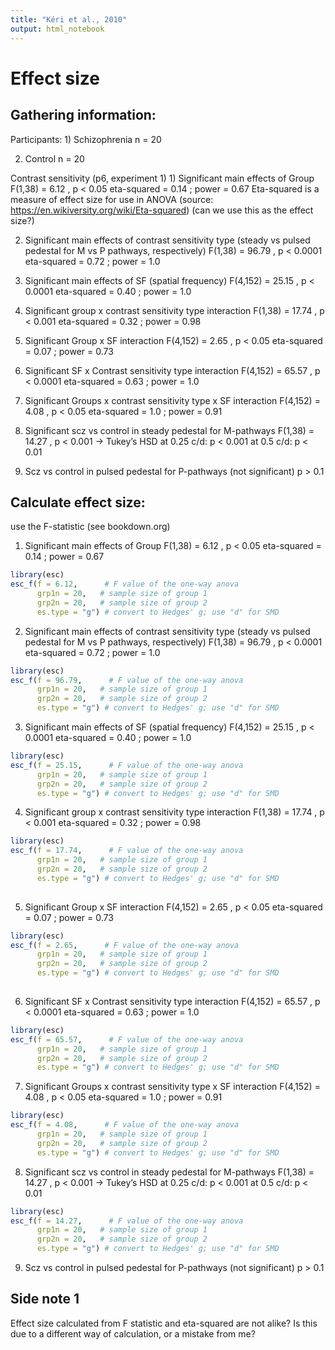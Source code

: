 ```yaml
---
title: "Kéri et al., 2010"
output: html_notebook
---
```


# Effect size

## Gathering information:

Participants: 1) Schizophrenia n = 20

2)  Control n = 20

Contrast sensitivity (p6, experiment 1) 1) Significant main effects of Group F(1,38) = 6.12 , p \< 0.05 eta-squared = 0.14 ; power = 0.67 Eta-squared is a measure of effect size for use in ANOVA (source: <https://en.wikiversity.org/wiki/Eta-squared>) (can we use this as the effect size?)

2)  Significant main effects of contrast sensitivity type (steady vs pulsed pedestal for M vs P pathways, respectively) F(1,38) = 96.79 , p \< 0.0001 eta-squared = 0.72 ; power = 1.0

3)  Significant main effects of SF (spatial frequency) F(4,152) = 25.15 , p \< 0.0001 eta-squared = 0.40 ; power = 1.0

4)  Significant group x contrast sensitivity type interaction F(1,38) = 17.74 , p \< 0.001 eta-squared = 0.32 ; power = 0.98

5)  Significant Group x SF interaction F(4,152) = 2.65 , p \< 0.05 eta-squared = 0.07 ; power = 0.73

6)  Significant SF x Contrast sensitivity type interaction F(4,152) = 65.57 , p \< 0.0001 eta-squared = 0.63 ; power = 1.0

7)  Significant Groups x contrast sensitivity type x SF interaction F(4,152) = 4.08 , p \< 0.05 eta-squared = 1.0 ; power = 0.91

8)  Significant scz vs control in steady pedestal for M-pathways F(1,38) = 14.27 , p \< 0.001 -\> Tukey's HSD at 0.25 c/d: p \< 0.001 at 0.5 c/d: p \< 0.01

9)  Scz vs control in pulsed pedestal for P-pathways (not significant) p \> 0.1

## Calculate effect size:

use the F-statistic (see bookdown.org)

1)  Significant main effects of Group F(1,38) = 6.12 , p \< 0.05 eta-squared = 0.14 ; power = 0.67

```r
library(esc)
esc_f(f = 6.12,      # F value of the one-way anova
      grp1n = 20,   # sample size of group 1 
      grp2n = 20,   # sample size of group 2
      es.type = "g") # convert to Hedges' g; use "d" for SMD

```

2)  Significant main effects of contrast sensitivity type (steady vs pulsed pedestal for M vs P pathways, respectively) F(1,38) = 96.79 , p \< 0.0001 eta-squared = 0.72 ; power = 1.0

```r
library(esc)
esc_f(f = 96.79,      # F value of the one-way anova
      grp1n = 20,   # sample size of group 1 
      grp2n = 20,   # sample size of group 2
      es.type = "g") # convert to Hedges' g; use "d" for SMD

```

3)  Significant main effects of SF (spatial frequency) F(4,152) = 25.15 , p \< 0.0001 eta-squared = 0.40 ; power = 1.0

```r
library(esc)
esc_f(f = 25.15,      # F value of the one-way anova
      grp1n = 20,   # sample size of group 1 
      grp2n = 20,   # sample size of group 2
      es.type = "g") # convert to Hedges' g; use "d" for SMD

```

4)  Significant group x contrast sensitivity type interaction F(1,38) = 17.74 , p \< 0.001 eta-squared = 0.32 ; power = 0.98

```r
library(esc)
esc_f(f = 17.74,      # F value of the one-way anova
      grp1n = 20,   # sample size of group 1 
      grp2n = 20,   # sample size of group 2
      es.type = "g") # convert to Hedges' g; use "d" for SMD
 
```

5)  Significant Group x SF interaction F(4,152) = 2.65 , p \< 0.05 eta-squared = 0.07 ; power = 0.73

```r
library(esc)
esc_f(f = 2.65,      # F value of the one-way anova
      grp1n = 20,   # sample size of group 1 
      grp2n = 20,   # sample size of group 2
      es.type = "g") # convert to Hedges' g; use "d" for SMD
 
```

6)  Significant SF x Contrast sensitivity type interaction F(4,152) = 65.57 , p \< 0.0001 eta-squared = 0.63 ; power = 1.0

```r
library(esc)
esc_f(f = 65.57,      # F value of the one-way anova
      grp1n = 20,   # sample size of group 1 
      grp2n = 20,   # sample size of group 2
      es.type = "g") # convert to Hedges' g; use "d" for SMD

```

7)  Significant Groups x contrast sensitivity type x SF interaction F(4,152) = 4.08 , p \< 0.05 eta-squared = 1.0 ; power = 0.91

```r
library(esc)
esc_f(f = 4.08,      # F value of the one-way anova
      grp1n = 20,   # sample size of group 1 
      grp2n = 20,   # sample size of group 2
      es.type = "g") # convert to Hedges' g; use "d" for SMD

```

8)  Significant scz vs control in steady pedestal for M-pathways F(1,38) = 14.27 , p \< 0.001 -\> Tukey's HSD at 0.25 c/d: p \< 0.001 at 0.5 c/d: p \< 0.01

```r
library(esc)
esc_f(f = 14.27,      # F value of the one-way anova
      grp1n = 20,   # sample size of group 1 
      grp2n = 20,   # sample size of group 2
      es.type = "g") # convert to Hedges' g; use "d" for SMD

```

9)  Scz vs control in pulsed pedestal for P-pathways (not significant) p \> 0.1

## Side note 1

Effect size calculated from F statistic and eta-squared are not alike? Is this due to a different way of calculation, or a mistake from me?
